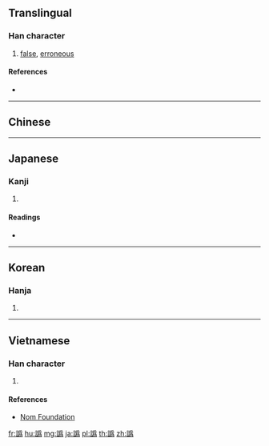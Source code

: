 {{character info/new}}
{{also|訛}}
==Translingual==

===Han character===
{{Han char|rn=149|rad=言|as=12|sn=19|four=|canj=YRBHF|ids=⿰言爲}}

# [[false]], [[erroneous]]

====References====
* {{Han ref|kx=1180.200|dkj=35951|dj=1644.050|hdz=64019.121|uh=8B4C|ud=35660}}

----

==Chinese==
{{zh-see|訛|v}}

----

==Japanese==

===Kanji===
{{ja-kanji|grade=|rs=言12}}

# {{defn|lang=ja|sort=言12}}

====Readings====
* {{ja-readings|on=[[か]] (ka), [[が]] (ga)|kun=[[なまり]] (namari), [[なまる]] (namaru), [[あやまる]] (ayamaru)|nanori=}}

----

==Korean==

===Hanja===
{{ko-hanja|hangeul=와|eumhun=|rv=wa|mr=wa|y=wa}}

# {{defn|lang=ko|sort=言12}}

----

==Vietnamese==

===Han character===
{{vi-hantu|[[ngoa]]|rs=言12}}

# {{defn|lang=vi|sort=言12}}

====References====
* [http://nomfoundation.org/common/nom_details.php?codepoint=8b4c Nom Foundation]

[[fr:譌]]
[[hu:譌]]
[[mg:譌]]
[[ja:譌]]
[[pl:譌]]
[[th:譌]]
[[zh:譌]]